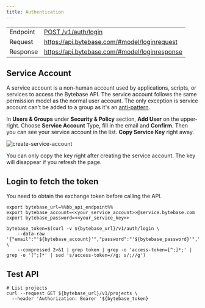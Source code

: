 ```yaml
---
title: Authentication
---
```


|          |                                                                                     |
| -------- | ----------------------------------------------------------------------------------- |
| Endpoint | [POST /v1/auth/login](https://api.bytebase.com/#tag/authservice/POST/v1/auth/login) |
| Request  | https://api.bytebase.com/#model/loginrequest                                        |
| Response | https://api.bytebase.com/#model/loginresponse                                       |

## Service Account

A service account is a non-human account used by applications, scripts, or services to access the Bytebase API. The service account follows the same permission model as the normal user account. The only exception
is service account can't be added to a group as it's an [anti-pattern](https://cloud.google.com/iam/docs/best-practices-service-accounts#groups).

In **Users & Groups** under **Security & Policy** section, **Add User** on the upper-right. Choose **Service Account** Type, fill in the email and **Confirm**. Then you can see your service account in the list. **Copy Service Key** right away.

![create-service-account](/content/docs/get-started/work-with-terraform/create-service-account.webp)

<HintBlock type="warning">

You can only copy the key right after creating the service account. The key will disappear if you refresh the page.

</HintBlock>

## Login to fetch the token

You need to obtain the exchange token before calling the API.

```text
export bytebase_url=%%bb_api_endpoint%%
export bytebase_account=<<your_service_account>>@service.bytebase.com
export bytebase_password=<<your_service_key>>

bytebase_token=$(curl -v ${bytebase_url}/v1/auth/login \
    --data-raw '{"email":"'${bytebase_account}'","password":"'${bytebase_password}'","web":true}' \
    --compressed 2>&1 | grep token | grep -o 'access-token=[^;]*;' | grep -o '[^;]*' | sed 's/access-token=//g; s/;//g')
```

## Test API

```text
# List projects
curl --request GET ${bytebase_url}/v1/projects \
  --header 'Authorization: Bearer '${bytebase_token}
```
